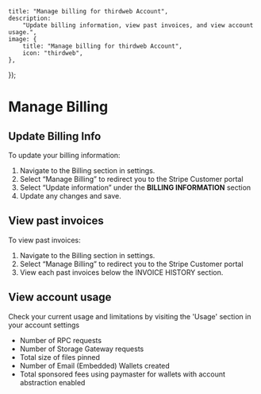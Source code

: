 
	title: "Manage billing for thirdweb Account",
	description:
		"Update billing information, view past invoices, and view account usage.",
	image: {
		title: "Manage billing for thirdweb Account",
		icon: "thirdweb",
	},
});

# Manage Billing

## Update Billing Info

To update your billing information:

1. Navigate to the Billing section in settings.
2. Select “Manage Billing” to redirect you to the Stripe Customer portal
3. Select “Update information” under the **BILLING INFORMATION** section
4. Update any changes and save.

## View past invoices

To view past invoices:

1. Navigate to the Billing section in settings.
2. Select “Manage Billing” to redirect you to the Stripe Customer portal
3. View each past invoices below the INVOICE HISTORY section.

## View account usage

Check your current usage and limitations by visiting the 'Usage' section in your account settings

- Number of RPC requests
- Number of Storage Gateway requests
- Total size of files pinned
- Number of Email (Embedded) Wallets created
- Total sponsored fees using paymaster for wallets with account abstraction enabled

<DocImage src={usageSettings} />
